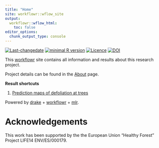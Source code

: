 ```yaml
---
title: "Home"
site: workflowr::wflow_site
output:
  workflowr::wflow_html:
    toc: false
editor_options:
  chunk_output_type: console
---
```


[![Last-changedate](https://img.shields.io/badge/last%20change-`r gsub('-', '--', Sys.Date())`-brightgreen.svg)](https://github.com/pat-s/2019-feature-selection/commits/master) 
[![minimal R version](https://img.shields.io/badge/R%3E%3D-3.5.0-brightgreen.svg)](https://cran.r-project.org/) [![Licence](https://img.shields.io/github/license/mashape/apistatus.svg)](http://choosealicense.com/licenses/mit/)
[![DOI](https://zenodo.org/badge/DOI/10.5281/zenodo.2582969.svg)](https://doi.org/10.5281/zenodo.2582969)

This [workflowr]() site contains all information and results about this research project.

Project details can be found in the [About](about.html) page.

**Result shortcuts**

1. [Prediction maps of defoliation at trees](report-defoliation.html)

Powered by [drake](https://github.com/ropensci/drake) + [workflowr](https://github.com/jdblischak/workflowr) + [mlr](https://github.com/mlr-org/mlr).

# Acknowledgements

This work has been supported by the the European Union "Healthy Forest" Project LIFE14 ENV/ES/000179.
